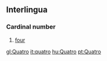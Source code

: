 ==Interlingua==
===Cardinal number===

#[[four]]

[[gl:Quatro]]
[[it:quatro]]
[[hu:Quatro]]
[[pt:Quatro]]